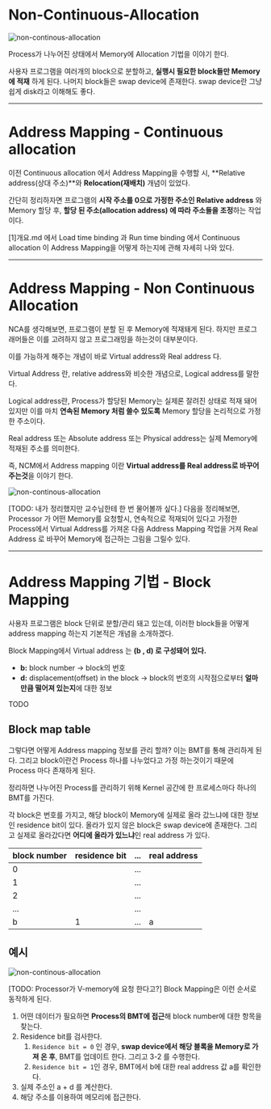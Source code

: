 # Non-Continuous-Allocation

![non-continous-allocation](./img/virtual-memory/non-continuous-allocation.png)

Process가 나누어진 상태에서 Memory에 Allocation 기법을 이야기 한다.

사용자 프로그램을 여러개의 block으로 분할하고, **실행시 필요한 block들만 Memory에 적재** 하게 된다. 나머지 block들은 swap device에 존재한다. swap device란 그냥 쉽게 disk라고 이해해도 좋다.

***

# Address Mapping - Continuous allocation
이전 Continuous allocation 에서 Address Mapping을 수행할 시, **Relative address(상대 주소)**와 **Relocation(재배치)** 개념이 있었다.

간단히 정리하자면 프로그램의 **시작 주소를 0으로 가정한 주소인 Relative address** 와 Memory 할당 후, **할당 된 주소(allocation address) 에 따라 주소들을 조정**하는 작업이다.

[1]개요.md 에서 Load time binding 과 Run time binding 에서 Continuous allocation 이 Address Mapping을 어떻게 하는지에 관해 자세히 나와 있다.

***

# Address Mapping - Non Continuous Allocation
NCA를 생각해보면, 프로그램이 분할 된 후 Memory에 적재돼게 된다. 하지만 프로그래머들은 이를 고려하지 않고 프로그래밍을 하는것이 대부분이다.

이를 가능하게 해주는 개념이 바로 Virtual address와 Real address 다.

Virtual Address 란, relative address와 비슷한 개념으로, Logical address를 말한다.

Logical address란, Process가 할당된 Memory는 실제론 잘려진 상태로 적재 돼어있지만 이를 마치 **연속된 Memory 처럼 쓸수 있도록** Memory 할당을 논리적으로 가정한 주소이다.

Real address 또는 Absolute address 또는 Physical address는 실제 Memory에 적재된 주소를 의미한다.

즉, NCM에서 Address mapping 이란 **Virtual address를 Real address로 바꾸어 주는것**을 이야기 한다.

![non-continous-allocation](./img/virtual-memory/NCA-address-mapping.png)

[TODO: 내가 정리했지만 교수님한테 한 번 물어볼까 싶다.]
다음을 정리해보면, Processor 가 어떤 Memory를 요청할시, 연속적으로 적재되어 있다고 가정한 Process에서 Virtual Address를 가져온 다음 Address Mapping 작업을 거져 Real Address 로 바꾸어 Memory에 접근하는 그림을 그릴수 있다.


***

# Address Mapping 기법 - Block Mapping
사용자 프로그램은 block 단위로 분할/관리 돼고 있는데, 이러한 block들을 어떻게 address mapping 하는지 기본적은 개념을 소개하겠다.

Block Mapping에서 Virtual address 는 **(b , d) 로 구성돼어 있다.**
* **b:** block number -> block의 번호
* **d:** displacement(offset) in the block -> block의 번호의 시작점으로부터 **얼마만큼 떨어져 있는지**에 대한 정보

TODO

## Block map table
그렇다면 어떻게 Address mapping 정보를 관리 할까? 이는 BMT를 통해 관리하게 된다. 그리고 block이란건 Process 하나를 나누었다고 가정 하는것이기 때문에 Process 마다 존재하게 된다.

정리하면 나누어진 Process를 관리하기 위해 Kernel 공간에 한 프로세스마다 하나의 BMT를 가진다.

각 block은 번호를 가지고, 해당 block이 Memory에 실제로 올라 갔느냐에 대한 정보인 residence bit이 있다. 올라가 있지 않은 block은 swap device에 존재한다. 그리고 실제로 올라갔다면 **어디에 올라가 있느냐**인 real address 가 있다.

| block number | residence bit | ... | real address |
|--------------|---------------|-----|--------------|
| 0            |               | ... |              |
| 1            |               | ... |              |
| 2            |               | ... |              |
| ...          |               | ... |              |
| b            | 1             | ... | a            |

## 예시

![non-continous-allocation](./img/virtual-memory/block-mapping.png)


[TODO: Processor가 V-memory에 요청 한다고?]
Block Mapping은 이런 순서로 동작하게 된다.
1. 어떤 데이터가 필요하면 **Process의 BMT에 접근**해 block number에 대한 항목을 찾는다.
2. Residence bit를 검사한다.
    1. `Residence bit = 0` 인 경우, **swap device에서 해당 블록을 Memory로 가져 온 후**, BMT를 업데이트 한다. 그리고 3-2 를 수행한다.
    2. `Residence bit = 1`인 경우, BMT에서 b에 대한 real address 값 a를 확인한다.
3. 실제 주소인 a + d 를 계산한다.
3. 해당 주소를 이용하여 메모리에 접근한다.
